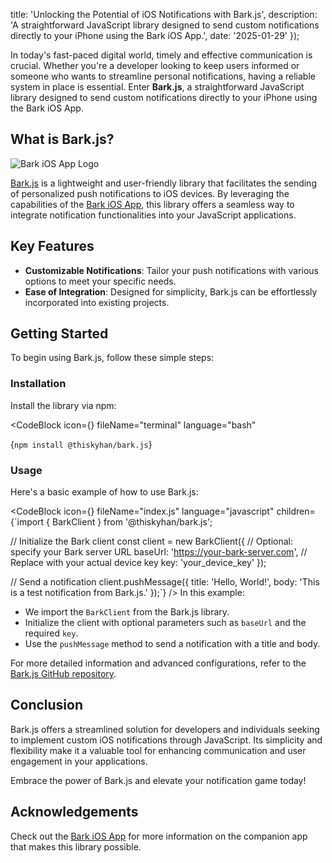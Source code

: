
  title: 'Unlocking the Potential of iOS Notifications with Bark.js',
  description: 'A straightforward JavaScript library designed to send custom notifications directly to your iPhone using the Bark iOS App.',
  date: '2025-01-29'
});

In today's fast-paced digital world, timely and effective communication is crucial. Whether you're a developer looking to keep users informed or someone who wants to streamline personal notifications, having a reliable system in place is essential. Enter **Bark.js**, a straightforward JavaScript library designed to send custom notifications directly to your iPhone using the Bark iOS App.

## What is Bark.js?

<Image
  src='https://i.imgur.com/xcs8YFq.png'
  alt='Bark iOS App Logo'
/>

[Bark.js](https://github.com/chimpdev/bark.js) is a lightweight and user-friendly library that facilitates the sending of personalized push notifications to iOS devices. By leveraging the capabilities of the [Bark iOS App](https://github.com/Finb/Bark), this library offers a seamless way to integrate notification functionalities into your JavaScript applications.

## Key Features

- **Customizable Notifications**: Tailor your push notifications with various options to meet your specific needs.
- **Ease of Integration**: Designed for simplicity, Bark.js can be effortlessly incorporated into existing projects.

## Getting Started

To begin using Bark.js, follow these simple steps:

### Installation

Install the library via npm:

<CodeBlock
  icon={<LuTerminal />}
  fileName="terminal"
  language="bash"
>
{`npm install @thiskyhan/bark.js`}
</CodeBlock>

### Usage

Here's a basic example of how to use Bark.js:

<CodeBlock
  icon={<SiTypescript />}
  fileName="index.js"
  language="javascript"
  children={`import { BarkClient } from '@thiskyhan/bark.js';

  // Initialize the Bark client
  const client = new BarkClient({
    // Optional: specify your Bark server URL
    baseUrl: 'https://your-bark-server.com',
    // Replace with your actual device key
    key: 'your_device_key'
  });

  // Send a notification
  client.pushMessage({
    title: 'Hello, World!',
    body: 'This is a test notification from Bark.js.'
  });`}
/>
In this example:

- We import the `BarkClient` from the Bark.js library.
- Initialize the client with optional parameters such as `baseUrl` and the required `key`.
- Use the `pushMessage` method to send a notification with a title and body.

For more detailed information and advanced configurations, refer to the [Bark.js GitHub repository](https://github.com/chimpdev/bark.js).

## Conclusion

Bark.js offers a streamlined solution for developers and individuals seeking to implement custom iOS notifications through JavaScript. Its simplicity and flexibility make it a valuable tool for enhancing communication and user engagement in your applications.

Embrace the power of Bark.js and elevate your notification game today!

## Acknowledgements

Check out the [Bark iOS App](https://github.com/Finb/Bark) for more information on the companion app that makes this library possible.